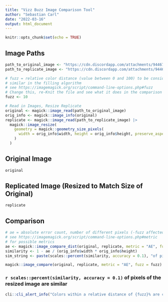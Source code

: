 ```yaml
---
title: "Vizz Buzz Image Comparison Tool"
author: "Sebastian Carl"
date: "2022-03-16"
output: html_document
---
```


```r
knitr::opts_chunk$set(echo = TRUE)
```

## Image Paths

```r
path_to_original_image <- "https://cdn.discordapp.com/attachments/944672779826003968/953446500556484638/MonthlySeaIceExtent_PolicyViz-1140x700.png"
path_to_replicate_image <- "https://cdn.discordapp.com/attachments/944672779826003968/953456772780281896/plot_zoom_png.png"
```

```r
# fuzz = relative color distance (value between 0 and 100) to be considered 
# similar in the filling algorithm
# see https://imagemagick.org/script/command-line-options.php#fuzz
# Change this, re-Knit the file and see what it does in the comparison image
fuzz <- 10
```

```r
# Read in Images, Resize Replicate
original <- magick::image_read(path_to_original_image)
orig_info <- magick::image_info(original)
replicate <- magick::image_read(path_to_replicate_image) |> 
  magick::image_resize(
    geometry = magick::geometry_size_pixels(
      width = orig_info$width, height = orig_info$height, preserve_aspect = FALSE
    )
  )
```

## Original Image

```r
original
```

## Replicated Image (Resized to Match Size of Original)

```r
replicate
```

## Comparison

```r
# ae = absolute error count, number of different pixels (-fuzz affected)
# see https://imagemagick.org/script/command-line-options.php#metric
# for possible metrics
ae <- magick::image_compare_dist(original, replicate, metric = "AE", fuzz = fuzz)$distortion
similarity <- 1 - ae / (orig_info$width * orig_info$height)
sim_string <- paste(scales::percent(similarity, accuracy = 0.1), "of pixels of the resized image are similar.")
```

```r
magick::image_compare(original, replicate, metric = "AE", fuzz = fuzz)
```

### `r scales::percent(similarity, accuracy = 0.1)` of pixels of the resized image are similar

```r
cli::cli_alert_info("Colors within a relative distance of {fuzz}% are considered similar.")
```

